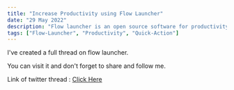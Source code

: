 ```yaml
---
title: "Increase Productivity using Flow Launcher"
date: "29 May 2022"
description: "Flow launcher is an open source software for productivity."
tags: ["Flow-Launcher", "Productivity", "Quick-Action"]
---
```


I've created a full thread on flow launcher.

You can visit it and don't forget to share and follow me.

Link of twitter thread : [Click Here](https://twitter.com/AbhiDadhaniya3/status/1530808210860363776)
